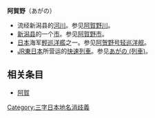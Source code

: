 '''阿賀野'''（あがの）
* 流经新潟县的[[川|河川]]。参见[[阿賀野川|阿賀野川]]。
* [[新潟县|新潟县]]的一个[[市|市]]。参见[[阿賀野市|阿賀野市]]。
* [[日本|日本]]海军[[輕巡洋艦|輕巡洋艦]]之一。参见[[阿贺野号轻巡洋舰|阿贺野号轻巡洋舰]]。
* [[東日本旅客鐵道|JR東日本]]所营运的[[快速列車|快速列車]]。参见[[あがの_(列車)|あがの (列車)]]。

== 相关条目 ==
* [[阿賀|阿賀]]
{{Disambig}}
{{DEFAULTSORT:あかの}}
[[Category:三字日本地名消歧義|Category:三字日本地名消歧義]]